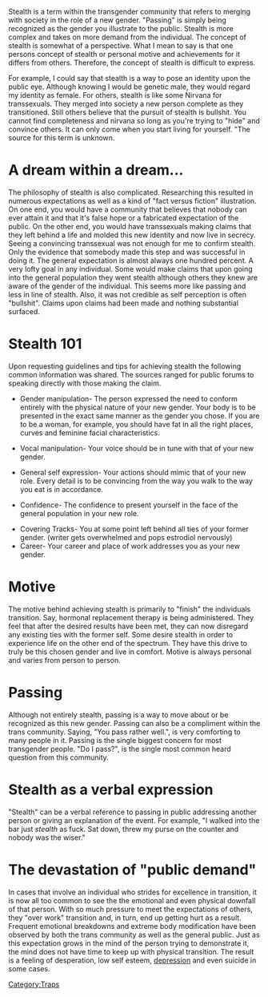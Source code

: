 Stealth is a term within the transgender community that refers to merging with society in the role of a new gender. "Passing" is simply being recognized as the gender you illustrate to the public. Stealth is more complex and takes on more demand from the individual. The concept of stealth is somewhat of a perspective. What I mean to say is that one persons concept of stealth or personal motive and achievements for it differs from others. Therefore, the concept of stealth is difficult to express. 

For example, I could say that stealth is a way to pose an identity upon the public eye. Although knowing I would be genetic male, they would regard my identity as female. For others, stealth is like some Nirvana for transsexuals. They merged into society a new person complete as they transitioned. Still others believe that the pursuit of stealth is bullshit. You cannot find completeness and nirvana so long as you're trying to "hide" and convince others. It can only come when you start living for yourself. "The source for this term is unknown.

=A dream within a dream...=
The philosophy of stealth is also complicated. Researching this resulted in numerous expectations as well as a kind of "fact versus fiction" illustration. On one end, you would have a community that believes that nobody can ever attain it and that it's false hope or a fabricated expectation of the public. On the other end, you would have transsexuals making claims that they left behind a life and molded this new identity and now live in secrecy. Seeing a convincing transsexual was not enough for me to confirm stealth. Only the evidence that somebody made this step and was successful in doing it. The general expectation is almost always one hundred percent. A very lofty goal in any individual. Some would make claims that upon going into the general population they went stealth although others they knew are aware of the gender of the individual. This seems more like passing and less in line of stealth. Also, it was not credible as self perception is often "bullshit". Claims upon claims had been made and nothing substantial surfaced.

=Stealth 101=
Upon requesting guidelines and tips for achieving stealth the following common information was shared. The sources ranged for public forums to speaking directly with those making the claim.

* Gender manipulation- The person expressed the need to conform entirely with the physical nature of your new gender. Your body is to be presented in the exact same manner as the gender you chose. If you are to be a woman, for example, you should have fat in all the right places, curves and feminine facial characteristics.

* Vocal manipulation- Your voice should be in tune with that of your new gender.

* General self expression- Your actions should mimic that of your new role. Every detail is to be convincing from the way you walk to the way you eat is in accordance.

* Confidence- The confidence to present yourself in the face of the general population in your new role.

* Covering Tracks- You at some point left behind all ties of your former gender. (writer gets overwhelmed and pops estrodiol nervously)
* Career- Your career and place of work addresses you as your new gender.

=Motive=
The motive behind achieving stealth is primarily to "finish" the individuals transition. Say, hormonal replacement therapy is being administered. They feel that after the desired results have been met, they can now disregard any existing ties with the former self. Some desire stealth in order to experience life on the other end of the spectrum. They have this drive to truly be this chosen gender and live in comfort. Motive is always personal and varies from person to person.

=Passing=
Although not entirely stealth, passing is a way to move about or be recognized as this new gender. Passing can also be a compliment within the trans community. Saying, "You pass rather well.", is very comforting to many people in it. Passing is the single biggest concern for most transgender people. "Do I pass?", is the single most common heard question from this community.

=Stealth as a verbal expression=
"Stealth" can be a verbal reference to passing in public addressing another person or giving an explanation of the event. For example, "I walked into the bar just ''stealth'' as fuck. Sat down, threw my purse on the counter and nobody was the wiser."

=The devastation of "public demand"=
In cases that involve an individual who strides for excellence in transition, it is now all too common to see the the emotional and even physical downfall of that person. With so much pressure to meet the expectations of others, they "over work" transition and, in turn, end up getting hurt as a result. Frequent emotional breakdowns and extreme body modification have been observed by both the trans community as well as the general public. Just as this expectation grows in the mind of the person trying to demonstrate it, the mind does not have time to keep up with physical transition. The result is a feeling of desperation, low self esteem, [[depression]] and even suicide in some cases.

[[Category:Traps]]
